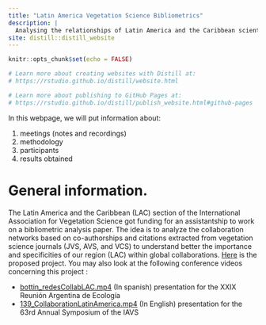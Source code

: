 ```yaml
---
title: "Latin America Vegetation Science Bibliometrics"
description: |
  Analysing the relationships of Latin America and the Caribbean scientists in vegetation science literature
site: distill::distill_website
---
```


```r
knitr::opts_chunk$set(echo = FALSE)

# Learn more about creating websites with Distill at:
# https://rstudio.github.io/distill/website.html

# Learn more about publishing to GitHub Pages at:
# https://rstudio.github.io/distill/publish_website.html#github-pages

```

In this webpage, we will put information about:

1. meetings (notes and recordings)
1. methodology
1. participants
1. results obtained

# General information.

The Latin America and the Caribbean (LAC) section of the International 
Association for Vegetation Science got funding for an assistantship to work 
on a bibliometric analysis paper. The idea is to analyze the collaboration 
networks based on co-authorships and citations extracted from vegetation 
science journals (JVS, AVS, and VCS) to understand better the importance 
and specificities of our region (LAC) within global collaborations. [Here](https://docs.google.com/document/d/1kMpyrSqahfCV29O4j4FLLt9FbYCk6LIyRnAzwbfozPk/edit?usp=sharing)
is the proposed project. You may also look at the following conference 
videos concerning this project : 

   * [bottin_redesCollabLAC.mp4](https://drive.google.com/file/d/1G2uyK9c2AD5zCJseZOXiRG8BAhiXjRF5/view?usp=sharing) (In spanish) presentation for the XXIX Reunión Argentina de Ecología 
   * [139_CollaborationLatinAmerica.mp4](https://drive.google.com/file/d/1UK080xkpDKvqoANA6dhhs9smeqgYpwaO/view?usp=sharing) (In English) presentation for the 63rd Annual Symposium of the IAVS
